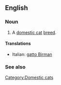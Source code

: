 ==English==

===Noun===
{{en-noun|sg=[[Birman]]}}

# A [[domestic cat]] [[breed]].

====Translations====
{{top}}
*Italian: [[gatto Birman]]
{{mid}}

{{bottom}}

===See also===
{{Wikipedia|Birman}}
{{commonscat|Birman cats}}

[[Category:Domestic cats]]